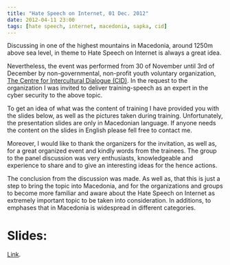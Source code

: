 ```yaml
---
title: "Hate Speech on Internet, 01 Dec. 2012"
date: 2012-04-11 23:00
tags: [hate speech, internet, macedonia, sapka, cid]
---
```




Discussing in one of the highest mountains in Macedonia, around 1250m
above sea level, in theme to Hate Speech on Internet is always a great
idea.

Nevertheless, the event was performed from 30 of November until 3rd of
December by non-governmental, non-profit youth voluntary organization,
[The Centre for Intercultural Dialogue
(CID)](https://www.cid.mk/index.php). In the request to the organization
I was invited to deliver training-speech as an expert in the cyber
security to the above topic.

To get an idea of what was the content of training I have provided you
with the slides below, as well as the pictures taken during training.
Unfortunately, the presentation slides are only in Macedonian language.
If anyone needs the content on the slides in English please fell free to
contact me.



Moreover, I would like to thank the organizers for the invitation, as
well as, for a great organized event and kindly words from the trainees.
The group to the panel discussion was very enthusiasts, knowledgeable
and experience to share and to give an interesting ideas for the hence
actions.



The conclusion from the discussion was made. As well as, that this is
just a step to bring the topic into Macedonia, and for the organizations
and groups to become more familiar and aware about the Hate Speech on
Internet as extremely important topic to be taken into consideration. In
additions, to emphases that in Macedonia is widespread in different
categories.



Slides:
=======

[Link](https://docs.google.com/file/d/0B1472nuKPMN5WmtHNW56OEU2V1k/preview).
